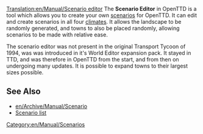 [[Translation:en/Manual/Scenario editor]]
The '''Scenario Editor''' in OpenTTD is a tool which allows you to create your own [[en/Archive/Manual/Scenario|scenarios]] for OpenTTD. It can edit and create scenarios in all four [[en/Manual/Climates|climates]]. It allows the landscape to be randomly generated, and towns to also be placed randomly, allowing scenarios to be made with relative ease. 

The scenario editor was not present in the original Transport Tycoon of 1994, was was introduced in it's World Editor expansion pack. It stayed in TTD, and was therefore in OpenTTD from the start, and from then on undergoing many updates. It is possible to expand towns to their largest sizes possible.

==See Also==
*[[en/Archive/Manual/Scenario]]
*[[en/Community/Scenarios/Main Page|Scenario list]]

[[Category:en/Manual/Scenarios]]